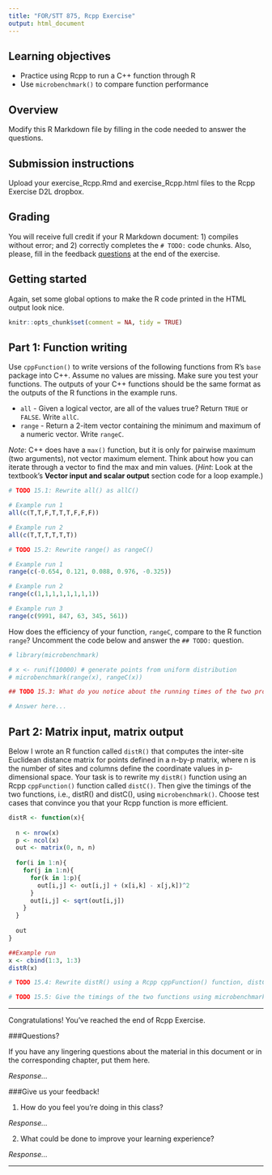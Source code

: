 ```yaml
---
title: "FOR/STT 875, Rcpp Exercise"
output: html_document
---
```


## Learning objectives
  + Practice using Rcpp to run a C++ function through R
  + Use `microbenchmark()` to compare function performance
  
## Overview
Modify this R Markdown file by filling in the code needed to answer the questions.

## Submission instructions
Upload your exercise_Rcpp.Rmd and exercise_Rcpp.html files to the Rcpp Exercise D2L dropbox. 

## Grading
You will receive full credit if your R Markdown document: 1) compiles without error; and 2) correctly completes the `# TODO:` code chunks. Also, please, fill in the feedback [questions](#questions) at the end of the exercise. 

## Getting started
Again, set some global options to make the R code printed in the HTML output look nice.

```r
knitr::opts_chunk$set(comment = NA, tidy = TRUE)
```

## Part 1: Function writing
Use `cppFunction()` to write versions of the following functions from R's `base` package into C++. Assume no values are missing. Make sure you test your functions. The outputs of your C++ functions should be the same format as the outputs of the R functions in the example runs.

*  `all` - Given a logical vector, are all of the values true? Return `TRUE` or `FALSE`. Write `allC`.
*  `range` - Return a 2-item vector containing the minimum and maximum of a numeric vector. Write `rangeC`. 

*Note*: C++ does have a `max()` function, but it is only for pairwise maximum (two arguments), not vector maximum element. Think about how you can iterate through a vector to find the max and min values. (*Hint*: Look at the textbook's **Vector input and scalar output** section code for a loop example.)

```r
# TODO 15.1: Rewrite all() as allC()

# Example run 1
all(c(T,T,F,T,T,T,F,F,F))

# Example run 2
all(c(T,T,T,T,T,T))
```

```r
# TODO 15.2: Rewrite range() as rangeC()

# Example run 1
range(c(-0.654, 0.121, 0.088, 0.976, -0.325))

# Example run 2
range(c(1,1,1,1,1,1,1,1))

# Example run 3
range(c(9991, 847, 63, 345, 561))
```

How does the efficiency of your function, `rangeC`, compare to the R function `range`? Uncomment the code below and answer the `## TODO:` question.

```r
# library(microbenchmark)

# x <- runif(10000) # generate points from uniform distribution
# microbenchmark(range(x), rangeC(x))
```

```r
## TODO 15.3: What do you notice about the running times of the two programs?

# Answer here...
```

## Part 2: Matrix input, matrix output

Below I wrote an R function called `distR()` that computes the inter-site Euclidean distance matrix for points defined in a n-by-p matrix, where n is the number of sites and columns define the coordinate values in p-dimensional space. Your task is to rewrite my `distR()` function using an Rcpp `cppFunction()` function called `distC()`. Then give the timings of the two functions, i.e., distR() and distC(), using `microbenchmark()`. Choose test cases that convince you that your Rcpp function is more efficient.

```r
distR <- function(x){
 
  n <- nrow(x)
  p <- ncol(x)
  out <- matrix(0, n, n)
  
  for(i in 1:n){
    for(j in 1:n){
      for(k in 1:p){
        out[i,j] <- out[i,j] + (x[i,k] - x[j,k])^2
      }
      out[i,j] <- sqrt(out[i,j])
    } 
  }
  
  out
}

##Example run
x <- cbind(1:3, 1:3)
distR(x)
```

```r
# TODO 15.4: Rewrite distR() using a Rcpp cppFunction() function, distC()

```

```r
# TODO 15.5: Give the timings of the two functions using microbenchmark()

```


********

Congratulations! You've reached the end of Rcpp Exercise.

###Questions?

If you have any lingering questions about the material in this document or in the corresponding chapter, put them here.

*Response...*


###Give us your feedback!

1.  How do you feel you're doing in this class?

*Response...*

2.  What could be done to improve your learning experience?

*Response...*

*********
